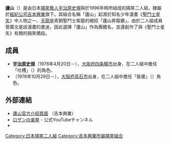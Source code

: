 '''廬山'''（{{lang-ja|ロザン}}）是由日本[[搞笑藝人|搞笑藝人]][[宇治原史規|宇治原史規]]與{{link-ja|菅廣文|菅広文}}於1996年時所組成的搞笑二人組，隸屬於[[經紀公司|經紀公司]][[吉本興業|吉本興業]]旗下。其組合名稱「廬山」起源於知名少年漫畫《[[聖鬥士星矢|聖鬥士星矢]]》中人物之一、[[天龍座|天龍座]]青銅聖鬥士紫龍的絕招「廬山昇龍霸」。由於二人組成員菅廣文是該漫畫的書迷，因此選擇「廬山」作為團體名，並還創作了與《聖鬥士星矢》有關的搞笑橋段。

== 成員 ==
* '''[[宇治原史規|宇治原史規]]'''（1976年4月20日－），[[大阪府|大阪府]][[四条畷市|四条畷市]]出身，在二人組中擔任「吐槽」（{{lang|ja|ツッコミ}}）的角色。
* '''{{link-ja|菅廣文|菅広文}}'''（1976年10月29日－），[[大阪府|大阪府]][[高石市|高石市]]出身，在二人組中擔任「裝傻」（{{lang|ja|ボケ}}）角色。

== 外部連結 ==
* [http://search.yoshimoto.co.jp/#/r/s=w=2239/r=117 廬山官方介紹頁面] {{Wayback|url=http://search.yoshimoto.co.jp/#/r/s=w=2239/r=117 |date=20161005222713 }}（吉本興業）{{ja}}
* [https://www.youtube.com/channel/UCeELG84k5r4j1w6uCbOiBdA/featured ロザンの楽屋] {{Wayback|url=https://www.youtube.com/channel/UCeELG84k5r4j1w6uCbOiBdA/featured |date=20201231143720 }} - 公式YouTubeチャンネル
* {{Twitter|sugachan1029|ロザン菅 (sugachan1029)}}

{{DEFAULTSORT:Rozan}}
[[Category:日本搞笑二人組|Category:日本搞笑二人組]]
[[Category:吉本興業所屬搞笑組合|Category:吉本興業所屬搞笑組合]]